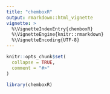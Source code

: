 ```yaml
---
title: "chemboxR"
output: rmarkdown::html_vignette
vignette: >
  %\VignetteIndexEntry{chemboxR}
  %\VignetteEngine{knitr::rmarkdown}
  %\VignetteEncoding{UTF-8}
---
```


```r
knitr::opts_chunk$set(
  collapse = TRUE,
  comment = "#>"
)
```

```r
library(chemboxR)
```
